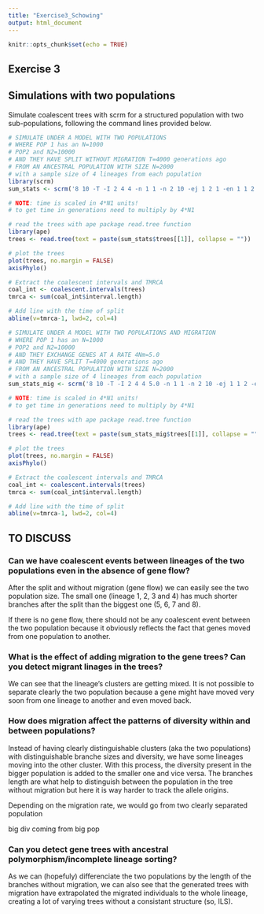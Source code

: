 ```yaml
---
title: "Exercise3_Schowing"
output: html_document
---
```


```r
knitr::opts_chunk$set(echo = TRUE)
```

## Exercise 3

## Simulations with two populations 


Simulate coalescent trees with scrm for a structured population with two sub-populations, following the command lines provided below.

```r
# SIMULATE UNDER A MODEL WITH TWO POPULATIONS 
# WHERE POP 1 has an N=1000
# POP2 and N2=10000
# AND THEY HAVE SPLIT WITHOUT MIGRATION T=4000 generations ago
# FROM AN ANCESTRAL POPULATION WITH SIZE N=2000
# with a sample size of 4 lineages from each population
library(scrm)
sum_stats <- scrm('8 10 -T -I 2 4 4 -n 1 1 -n 2 10 -ej 1 2 1 -en 1 1 2')

# NOTE: time is scaled in 4*N1 units!
# to get time in generations need to multiply by 4*N1

# read the trees with ape package read.tree function
library(ape)
trees <- read.tree(text = paste(sum_stats$trees[[1]], collapse = ""))

# plot the trees
plot(trees, no.margin = FALSE)
axisPhylo()

# Extract the coalescent intervals and TMRCA
coal_int <- coalescent.intervals(trees)
tmrca <- sum(coal_int$interval.length)

# Add line with the time of split
abline(v=tmrca-1, lwd=2, col=4)


```


```r

# SIMULATE UNDER A MODEL WITH TWO POPULATIONS AND MIGRATION
# WHERE POP 1 has an N=1000
# POP2 and N2=10000
# AND THEY EXCHANGE GENES AT A RATE 4Nm=5.0
# AND THEY HAVE SPLIT T=4000 generations ago
# FROM AN ANCESTRAL POPULATION WITH SIZE N=2000
# with a sample size of 4 lineages from each population
sum_stats_mig <- scrm('8 10 -T -I 2 4 4 5.0 -n 1 1 -n 2 10 -ej 1 1 2 -eM 1 0  -en 1 1 2')

# NOTE: time is scaled in 4*N1 units!
# to get time in generations need to multiply by 4*N1

# read the trees with ape package read.tree function
library(ape)
trees <- read.tree(text = paste(sum_stats_mig$trees[[1]], collapse = ""))

# plot the trees
plot(trees, no.margin = FALSE)
axisPhylo()

# Extract the coalescent intervals and TMRCA
coal_int <- coalescent.intervals(trees)
tmrca <- sum(coal_int$interval.length)

# Add line with the time of split
abline(v=tmrca-1, lwd=2, col=4)
```





## TO DISCUSS

### Can we have coalescent events between lineages of the two populations even in the absence of gene flow?

After the split and without migration (gene flow) we can easily see the two population size. The small one (lineage 1, 2, 3 and 4) has much shorter branches after the split than the biggest one (5, 6, 7 and 8). 

If there is no gene flow, there should not be any coalescent event between the two population because it obviously reflects the fact that genes moved from one population to another.  


### What is the effect of adding migration to the gene trees? Can you detect migrant linages in the trees?

We can see that the lineage's clusters are getting mixed. It is not possible to separate clearly the two population because a gene might have moved very soon from one lineage to another and even moved back. 



### How does migration affect the patterns of diversity within and between populations?

Instead of having clearly distinguishable clusters (aka the two populations) with distinguishable branche sizes and diversity, we have some lineages moving into the other cluster. With this process, the diversity present in the bigger population is added to the smaller one and vice versa. The branches length are what help to distinguish between the population in the tree without migration but here it is way harder to track the allele origins.



Depending on the migration rate, we would go from two clearly separated population

big div coming from big pop


### Can you detect gene trees with ancestral polymorphism/incomplete lineage sorting?

As we can (hopefuly) differenciate the two populations by the length of the branches without migration, we can also see that the generated trees with migration have extrapolated the migrated individuals to the whole lineage, creating a lot of varying trees without a consistant structure (so, ILS). 



















